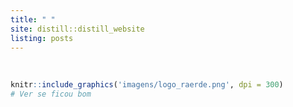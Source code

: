 ```yaml
---
title: " "
site: distill::distill_website
listing: posts
---
```


</br>

```r


knitr::include_graphics('imagens/logo_raerde.png', dpi = 300)
# Ver se ficou bom

```